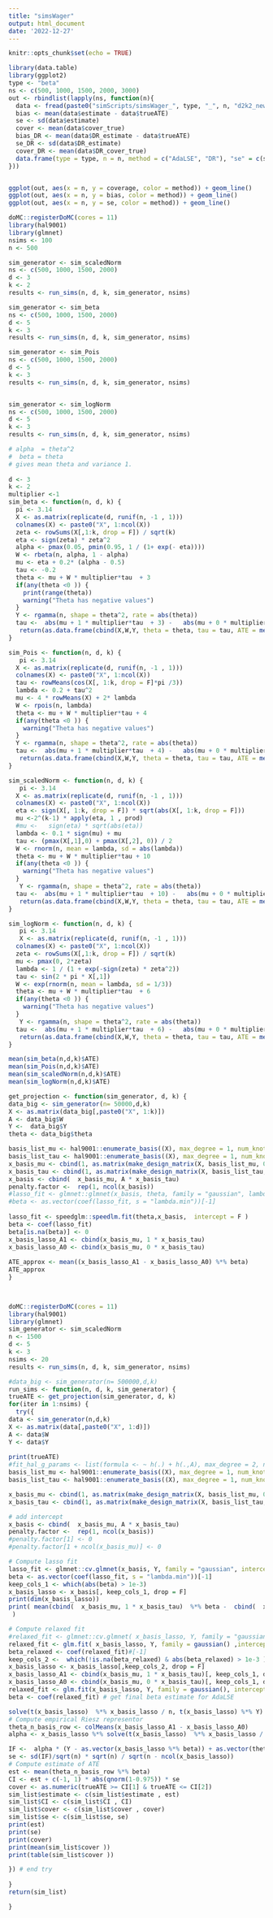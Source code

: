 ```yaml
---
title: "simsWager"
output: html_document
date: '2022-12-27'
---
```


```r
knitr::opts_chunk$set(echo = TRUE)
```



```r
library(data.table)
library(ggplot2)
type <- "beta"
ns <- c(500, 1000, 1500, 2000, 3000)
out <- rbindlist(lapply(ns, function(n){
  data <- fread(paste0("simScripts/simsWager_", type, "_", n, "d2k2_new.csv" ))
  bias <- mean(data$estimate - data$trueATE)
  se <- sd(data$estimate)
  cover <- mean(data$cover_true)
  bias_DR <- mean(data$DR_estimate - data$trueATE)
  se_DR <- sd(data$DR_estimate)
  cover_DR <- mean(data$DR_cover_true)
  data.frame(type = type, n = n, method = c("AdaLSE", "DR"), "se" = c(se, se_DR), "bias" = c(bias, bias_DR), "coverage" = c(cover, cover_DR))
}))


ggplot(out, aes(x = n, y = coverage, color = method)) + geom_line()
ggplot(out, aes(x = n, y = bias, color = method)) + geom_line()
ggplot(out, aes(x = n, y = se, color = method)) + geom_line()

```

```r
doMC::registerDoMC(cores = 11)
library(hal9001)
library(glmnet)
nsims <- 100
n <- 500

sim_generator <- sim_scaledNorm
ns <- c(500, 1000, 1500, 2000)
d <- 3
k <- 2
results <- run_sims(n, d, k, sim_generator, nsims) 

sim_generator <- sim_beta
ns <- c(500, 1000, 1500, 2000)
d <- 5
k <- 3
results <- run_sims(n, d, k, sim_generator, nsims) 

sim_generator <- sim_Pois
ns <- c(500, 1000, 1500, 2000)
d <- 5
k <- 3
results <- run_sims(n, d, k, sim_generator, nsims) 


sim_generator <- sim_logNorm
ns <- c(500, 1000, 1500, 2000)
d <- 5
k <- 3
results <- run_sims(n, d, k, sim_generator, nsims) 

```



```r
# alpha  = theta^2
#  beta = theta
# gives mean theta and variance 1.
 
d <- 3
k <- 2
multiplier <-1
sim_beta <- function(n, d, k) {
  pi <- 3.14
  X <- as.matrix(replicate(d, runif(n, -1 , 1)))
  colnames(X) <- paste0("X", 1:ncol(X))
  zeta <- rowSums(X[,1:k, drop = F]) / sqrt(k)
  eta <- sign(zeta) * zeta^2
  alpha <- pmax(0.05, pmin(0.95, 1 / (1+ exp(- eta))))
  W <- rbeta(n, alpha, 1 - alpha)
  mu <- eta + 0.2* (alpha - 0.5)
  tau <- -0.2
  theta <- mu + W * multiplier*tau  + 3
  if(any(theta <0 )) {
    print(range(theta))
    warning("Theta has negative values")
  }
  Y <- rgamma(n, shape = theta^2, rate = abs(theta))
  tau <-  abs(mu + 1 * multiplier*tau  + 3) -   abs(mu + 0 * multiplier*tau  + 3) 
   return(as.data.frame(cbind(X,W,Y, theta = theta, tau = tau, ATE = mean(tau))))
}

sim_Pois <- function(n, d, k) {
   pi <- 3.14
  X <- as.matrix(replicate(d, runif(n, -1 , 1)))
  colnames(X) <- paste0("X", 1:ncol(X))
  tau <- rowMeans(cos(X[, 1:k, drop = F]*pi /3))
  lambda <- 0.2 + tau^2
  mu <- 4 * rowMeans(X) + 2* lambda
  W <- rpois(n, lambda)
  theta <- mu + W * multiplier*tau + 4
  if(any(theta <0 )) {
    warning("Theta has negative values")
  }
  Y <- rgamma(n, shape = theta^2, rate = abs(theta))
  tau <-  abs(mu + 1 * multiplier*tau  + 4) -   abs(mu + 0 * multiplier*tau  + 4) 
   return(as.data.frame(cbind(X,W,Y, theta = theta, tau = tau, ATE = mean(tau))))
}

sim_scaledNorm <- function(n, d, k) {
   pi <- 3.14
  X <- as.matrix(replicate(d, runif(n, -1 , 1)))
  colnames(X) <- paste0("X", 1:ncol(X))
  eta <- sign(X[, 1:k, drop = F]) * sqrt(abs(X[, 1:k, drop = F]))
  mu <-2^(k-1) * apply(eta, 1 , prod)
  #mu <-   sign(eta) * sqrt(abs(eta))
  lambda <- 0.1 * sign(mu) + mu
  tau <- (pmax(X[,1],0) + pmax(X[,2], 0)) / 2
  W <- rnorm(n, mean = lambda, sd = abs(lambda))
  theta <- mu + W * multiplier*tau + 10
  if(any(theta <0 )) {
    warning("Theta has negative values")
  }
   Y <- rgamma(n, shape = theta^2, rate = abs(theta))
  tau <-  abs(mu + 1 * multiplier*tau  + 10) -   abs(mu + 0 * multiplier*tau  + 10) 
   return(as.data.frame(cbind(X,W,Y, theta = theta, tau = tau, ATE = mean(tau))))
}

sim_logNorm <- function(n, d, k) {
   pi <- 3.14
   X <- as.matrix(replicate(d, runif(n, -1 , 1)))
  colnames(X) <- paste0("X", 1:ncol(X))
  zeta <- rowSums(X[,1:k, drop = F]) / sqrt(k)
  mu <- pmax(0, 2*zeta)
  lambda <- 1 / (1 + exp(-sign(zeta) * zeta^2))
  tau <- sin(2 * pi * X[,1])
  W <- exp(rnorm(n, mean = lambda, sd = 1/3))
  theta <- mu + W * multiplier*tau  + 6
  if(any(theta <0 )) {
    warning("Theta has negative values")
  }
   Y <- rgamma(n, shape = theta^2, rate = abs(theta))
  tau <-  abs(mu + 1 * multiplier*tau  + 6) -   abs(mu + 0 * multiplier*tau  + 6) 
   return(as.data.frame(cbind(X,W,Y, theta = theta, tau = tau, ATE = mean(tau))))
}

mean(sim_beta(n,d,k)$ATE)
mean(sim_Pois(n,d,k)$ATE)
mean(sim_scaledNorm(n,d,k)$ATE)
mean(sim_logNorm(n,d,k)$ATE)
```


```r


get_projection <- function(sim_generator, d, k) {
data_big <- sim_generator(n= 50000,d,k)
X <- as.matrix(data_big[,paste0("X", 1:k)])
A <- data_big$W
Y <-  data_big$Y
theta <- data_big$theta

basis_list_mu <- hal9001::enumerate_basis((X), max_degree = 1, num_knots = c(100,1, 1 ), smoothness_orders =1)
basis_list_tau <- hal9001::enumerate_basis((X), max_degree = 1, num_knots = c(100,1), smoothness_orders = 1)
x_basis_mu <- cbind(1, as.matrix(make_design_matrix(X, basis_list_mu, 0.9))) 
x_basis_tau <- cbind(1, as.matrix(make_design_matrix(X, basis_list_tau, 0.9))) 
x_basis <- cbind(  x_basis_mu, A * x_basis_tau)
penalty.factor <-  rep(1, ncol(x_basis))
#lasso_fit <- glmnet::glmnet(x_basis, theta, family = "gaussian", lambda = 1e-10,  intercept = F,   standardize = FALSE)
#beta <- as.vector(coef(lasso_fit, s = "lambda.min"))[-1]
 
lasso_fit <- speedglm::speedlm.fit(theta,x_basis,  intercept = F )
beta <- coef(lasso_fit)
beta[is.na(beta)] <- 0
x_basis_lasso_A1 <- cbind(x_basis_mu, 1 * x_basis_tau)  
x_basis_lasso_A0 <- cbind(x_basis_mu, 0 * x_basis_tau) 
 
ATE_approx <- mean((x_basis_lasso_A1 - x_basis_lasso_A0) %*% beta)
ATE_approx
}

 
```

```r
doMC::registerDoMC(cores = 11)
library(hal9001)
library(glmnet)
sim_generator <- sim_scaledNorm
n <- 1500
d <- 5
k <- 3
nsims <- 20
results <- run_sims(n, d, k, sim_generator, nsims) 


```



```r
#data_big <- sim_generator(n= 500000,d,k)
run_sims <- function(n, d, k, sim_generator) {
trueATE <- get_projection(sim_generator, d, k)
for(iter in 1:nsims) {
  try({
data <- sim_generator(n,d,k)
X <- as.matrix(data[,paste0("X", 1:d)])
A <- data$W
Y <- data$Y
 
print(trueATE)
#fit_hal_g_params <- list(formula <- ~ h(.) + h(.,A), max_degree = 2, num_knots = c(20,20), smoothness_orders = 1)
basis_list_mu <- hal9001::enumerate_basis((X), max_degree = 1, num_knots = c(100,20, 1 ), smoothness_orders =1)
basis_list_tau <- hal9001::enumerate_basis((X), max_degree = 1, num_knots = c(100, 1), smoothness_orders = 1)

x_basis_mu <- cbind(1, as.matrix(make_design_matrix(X, basis_list_mu, 0.9))) 
x_basis_tau <- cbind(1, as.matrix(make_design_matrix(X, basis_list_tau, 0.9))) 

# add intercept
x_basis <- cbind(  x_basis_mu, A * x_basis_tau)
penalty.factor <-  rep(1, ncol(x_basis))
#penalty.factor[1] <- 0
#penalty.factor[1 + ncol(x_basis_mu)] <- 0

# Compute lasso fit
lasso_fit <- glmnet::cv.glmnet(x_basis, Y, family = "gaussian", intercept = F, penalty.factor = penalty.factor, relax = F, gamma = 0, parallel = T, standardize = FALSE)
beta <- as.vector(coef(lasso_fit, s = "lambda.min"))[-1]
keep_cols_1 <- which(abs(beta) > 1e-3)
x_basis_lasso <- x_basis[, keep_cols_1, drop = F]
print(dim(x_basis_lasso))
print( mean(cbind(  x_basis_mu, 1 * x_basis_tau)  %*% beta -  cbind(  x_basis_mu, 0 * x_basis_tau)  %*% beta)
 )

# Compute relaxed fit
#relaxed_fit <- glmnet::cv.glmnet( x_basis_lasso, Y, family = "gaussian" ,intercept = F) # screen hyper correlates variables just in case
relaxed_fit <- glm.fit( x_basis_lasso, Y, family = gaussian() ,intercept = F) 
beta_relaxed <- coef(relaxed_fit)#[-1]
keep_cols_2 <-  which(!is.na(beta_relaxed) & abs(beta_relaxed) > 1e-3 )
x_basis_lasso <- x_basis_lasso[,keep_cols_2, drop = F]
x_basis_lasso_A1 <- cbind(x_basis_mu, 1 * x_basis_tau)[, keep_cols_1, drop = F][, keep_cols_2, drop = F] 
x_basis_lasso_A0 <- cbind(x_basis_mu, 0 * x_basis_tau)[, keep_cols_1, drop = F][, keep_cols_2, drop = F] 
relaxed_fit <- glm.fit(x_basis_lasso, Y, family = gaussian(), intercept = F) # redo fit with uncorrelated variables
beta <- coef(relaxed_fit) # get final beta estimate for AdaLSE

solve(t(x_basis_lasso)  %*% x_basis_lasso / n, t(x_basis_lasso) %*% Y)
# Compute empirical Riesz representor
theta_n_basis_row <- colMeans(x_basis_lasso_A1 - x_basis_lasso_A0)
alpha <- x_basis_lasso %*% solve(t(x_basis_lasso)  %*% x_basis_lasso / n, theta_n_basis_row)

IF <-  alpha * (Y - as.vector(x_basis_lasso %*% beta)) + as.vector(theta_n_basis_row %*% beta) - mean(theta_n_basis_row %*% beta)
se <- sd(IF)/sqrt(n) * sqrt(n) / sqrt(n - ncol(x_basis_lasso))
# Compute estimate of ATE
est <- mean(theta_n_basis_row %*% beta)
CI <- est + c(-1, 1) * abs(qnorm(1-0.975)) * se
cover <- as.numeric(trueATE >= CI[1] & trueATE <= CI[2])
sim_list$estimate <- c(sim_list$estimate , est)
sim_list$CI <- c(sim_list$CI , CI)
sim_list$cover <- c(sim_list$cover , cover)
sim_list$se <- c(sim_list$se, se)
print(est)
print(se)
print(cover)
print(mean(sim_list$cover ))
print(table(sim_list$cover ))

}) # end try
  
}
return(sim_list)

}
 
 
```










